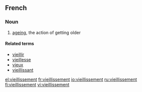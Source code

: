 ==French==

===Noun===
{{fr-noun|m}}

# [[ageing]], the action of getting older

====Related terms====
* [[vieillir]]
* [[vieillesse]]
* [[vieux]]
* [[vieillissant]]

[[el:vieillissement]]
[[fr:vieillissement]]
[[io:vieillissement]]
[[ru:vieillissement]]
[[fi:vieillissement]]
[[vi:vieillissement]]